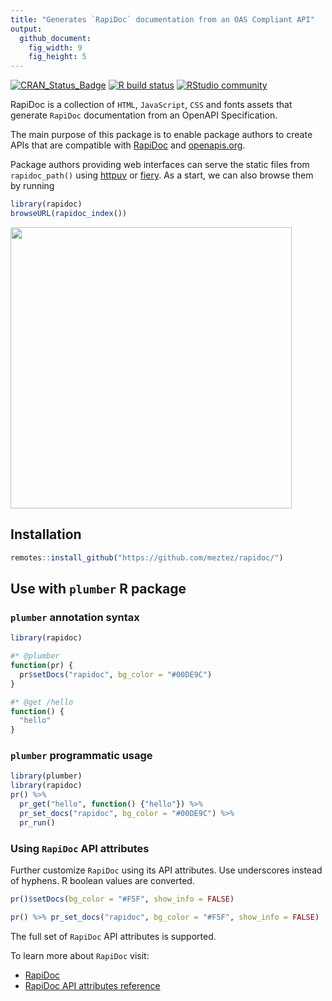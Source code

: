 ```yaml
---
title: "Generates `RapiDoc` documentation from an OAS Compliant API"
output:
  github_document:
    fig_width: 9
    fig_height: 5
---
```


<!-- badges: start -->
[![CRAN\_Status\_Badge](https://www.r-pkg.org/badges/version/rapidoc)](https://cran.r-project.org/package=rapidoc)
[![R build status](https://github.com/meztez/rapidoc/workflows/R-CMD-check/badge.svg)](https://github.com/meztez/rapidoc/actions)
[![RStudio community](https://img.shields.io/badge/community-plumber-blue?style=social&logo=rstudio&logoColor=75AADB)](https://community.rstudio.com/tag/plumber)
<!-- badges: end -->

RapiDoc is a collection of `HTML`, `JavaScript`, `CSS` and fonts assets that generate `RapiDoc` documentation from an OpenAPI Specification.

The main purpose of this package is to enable package authors to create APIs that are compatible with [RapiDoc](https://mrin9.github.io/RapiDoc/) and [openapis.org](https://www.openapis.org/).

Package authors providing web interfaces can serve the static files from `rapidoc_path()` using [httpuv](https://github.com/rstudio/httpuv) or [fiery](https://github.com/thomasp85/fiery). As a start, we can also browse them by running

```r
library(rapidoc)
browseURL(rapidoc_index())
```

<img src="tools/readme/browse_rapidoc.png" width=450 />

## Installation

```r
remotes::install_github("https://github.com/meztez/rapidoc/")
```

## Use with `plumber` R package

### `plumber` annotation syntax
```r
library(rapidoc)

#* @plumber
function(pr) {
  pr$setDocs("rapidoc", bg_color = "#00DE9C")
}

#* @get /hello
function() {
  "hello"
}
```

### `plumber` programmatic usage

```r
library(plumber)
library(rapidoc)
pr() %>%
  pr_get("hello", function() {"hello"}) %>%
  pr_set_docs("rapidoc", bg_color = "#00DE9C") %>%
  pr_run()

```

### Using `RapiDoc` API attributes

Further customize `RapiDoc` using its API attributes. Use underscores instead of hyphens. R boolean values are converted.

```r
pr()$setDocs(bg_color = "#F5F", show_info = FALSE)

pr() %>% pr_set_docs("rapidoc", bg_color = "#F5F", show_info = FALSE)
```

The full set of `RapiDoc` API attributes is supported. 

To learn more about `RapiDoc` visit:

* [RapiDoc](https://mrin9.github.io/RapiDoc/)
* [RapiDoc API attributes reference](https://mrin9.github.io/RapiDoc/api.html)
